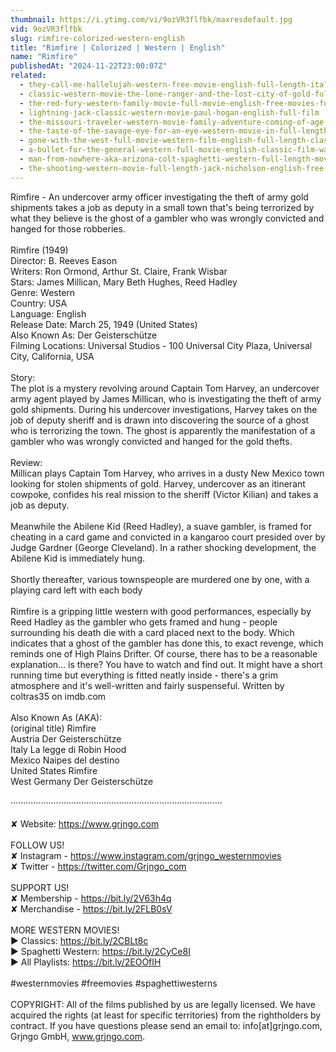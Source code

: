 ```yaml
---
thumbnail: https://i.ytimg.com/vi/9ozVR3flfbk/maxresdefault.jpg
vid: 9ozVR3flfbk
slug: rimfire-colorized-western-english
title: "Rimfire | Colorized | Western | English"
name: "Rimfire"
publishedAt: "2024-11-22T23:00:07Z"
related:
  - they-call-me-hallelujah-western-free-movie-english-full-length-italian-western-feature-film
  - classic-western-movie-the-lone-ranger-and-the-lost-city-of-gold-full-length-english
  - the-red-fury-western-family-movie-full-movie-english-free-movies-full-length
  - lightning-jack-classic-western-movie-paul-hogan-english-full-film
  - the-missouri-traveler-western-movie-family-adventure-coming-of-age-english-free-movie-full
  - the-taste-of-the-savage-eye-for-an-eye-western-movie-in-full-length-english-free-feature-film
  - gone-with-the-west-full-movie-western-film-english-full-length-classic-movie-watchfree
  - a-bullet-for-the-general-western-full-movie-english-classic-film-watchfree-cowboyfilm
  - man-from-nowhere-aka-arizona-colt-spaghetti-western-full-length-movie-english-hd-free-films
  - the-shooting-western-movie-full-length-jack-nicholson-english-free-full-westerns
---
```


Rimfire - An undercover army officer investigating the theft of army gold shipments takes a job as deputy in a small town that's being terrorized by what they believe is the ghost of a gambler who was wrongly convicted and hanged for those robberies.<br />
<br />
Rimfire (1949)<br />
Director: B. Reeves Eason<br />
Writers: Ron Ormond, Arthur St. Claire, Frank Wisbar<br />
Stars: James Millican, Mary Beth Hughes, Reed Hadley<br />
Genre: Western<br />
Country: USA<br />
Language: English<br />
Release Date: March 25, 1949 (United States)<br />
Also Known As: Der Geisterschütze<br />
Filming Locations: Universal Studios - 100 Universal City Plaza, Universal City, California, USA<br />
<br />
Story:<br />
The plot is a mystery revolving around Captain Tom Harvey, an undercover army agent played by James Millican, who is investigating the theft of army gold shipments. During his undercover investigations, Harvey takes on the job of deputy sheriff and is drawn into discovering the source of a ghost who is terrorizing the town. The ghost is apparently the manifestation of a gambler who was wrongly convicted and hanged for the gold thefts.<br />
<br />
Review:<br />
Millican plays Captain Tom Harvey, who arrives in a dusty New Mexico town looking for stolen shipments of gold. Harvey, undercover as an itinerant cowpoke, confides his real mission to the sheriff (Victor Kilian) and takes a job as deputy.<br />
<br />
Meanwhile the Abilene Kid (Reed Hadley), a suave gambler, is framed for cheating in a card game and convicted in a kangaroo court presided over by Judge Gardner (George Cleveland). In a rather shocking development, the Abilene Kid is immediately hung.<br />
<br />
Shortly thereafter, various townspeople are murdered one by one, with a playing card left with each body<br />
<br />
Rimfire is a gripping little western with good performances, especially by Reed Hadley as the gambler who gets framed and hung - people surrounding his death die with a card placed next to the body. Which indicates that a ghost of the gambler has done this, to exact revenge, which reminds one of High Plains Drifter. Of course, there has to be a reasonable explanation... is there? You have to watch and find out. It might have a short running time but everything is fitted neatly inside - there's a grim atmosphere and it's well-written and fairly suspenseful. Written by coltras35 on imdb.com<br />
<br />
Also Known As (AKA):<br />
(original title) Rimfire<br />
Austria Der Geisterschütze<br />
Italy La legge di Robin Hood<br />
Mexico Naipes del destino<br />
United States Rimfire<br />
West Germany Der Geisterschütze<br />
<br />
····················································································<br />
<br />
✘ Website: https://www.grjngo.com<br />
<br />
FOLLOW US!<br />
✘ Instagram - https://www.instagram.com/grjngo_westernmovies<br />
✘ Twitter - https://twitter.com/Grjngo_com<br />
<br />
SUPPORT US!<br />
✘ Membership - https://bit.ly/2V63h4q<br />
✘ Merchandise - https://bit.ly/2FLB0sV<br />
<br />
MORE WESTERN MOVIES! <br />
► Classics: https://bit.ly/2CBLt8c <br />
► Spaghetti Western: https://bit.ly/2CyCe8I <br />
► All Playlists: https://bit.ly/2EOOfIH <br />
<br />
#westernmovies #freemovies #spaghettiwesterns<br />
<br />
COPYRIGHT: All of the films published by us are legally licensed. We have acquired the rights (at least for specific territories) from the rightholders by contract. If you have questions please send an email to: info[at]grjngo.com, Grjngo GmbH, www.grjngo.com.